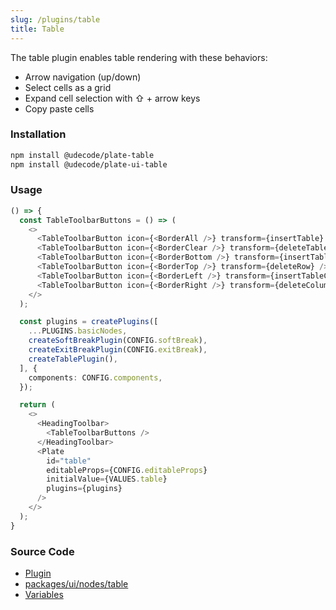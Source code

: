 ```yaml
---
slug: /plugins/table
title: Table
---
```


The table plugin enables table rendering with these behaviors:

- Arrow navigation (up/down)
- Select cells as a grid
- Expand cell selection with ⇧ + arrow keys
- Copy paste cells

### Installation

```bash npm2yarn
npm install @udecode/plate-table
npm install @udecode/plate-ui-table
```

### Usage

```ts live
() => {
  const TableToolbarButtons = () => (
    <>
      <TableToolbarButton icon={<BorderAll />} transform={insertTable} />
      <TableToolbarButton icon={<BorderClear />} transform={deleteTable} />
      <TableToolbarButton icon={<BorderBottom />} transform={insertTableRow} />
      <TableToolbarButton icon={<BorderTop />} transform={deleteRow} />
      <TableToolbarButton icon={<BorderLeft />} transform={insertTableColumn} />
      <TableToolbarButton icon={<BorderRight />} transform={deleteColumn} />
    </>
  );

  const plugins = createPlugins([
    ...PLUGINS.basicNodes,
    createSoftBreakPlugin(CONFIG.softBreak),
    createExitBreakPlugin(CONFIG.exitBreak),
    createTablePlugin(),
  ], {
    components: CONFIG.components,
  });

  return (
    <>
      <HeadingToolbar>
        <TableToolbarButtons />
      </HeadingToolbar>
      <Plate
        id="table"
        editableProps={CONFIG.editableProps}
        initialValue={VALUES.table}
        plugins={plugins}
      />
    </>
  );
}
```

### Source Code

- [Plugin](https://github.com/udecode/plate/blob/main/packages/nodes/table/src/createTablePlugin.ts)
- [packages/ui/nodes/table](https://github.com/udecode/plate/tree/main/packages/ui/nodes/table/src)
- [Variables](https://github.com/udecode/plate/blob/main/examples/docusaurus/src/live/live.tsx)
